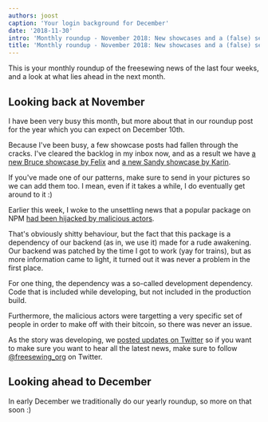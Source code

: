 ```yaml
---
authors: joost
caption: 'Your login background for December'
date: '2018-11-30'
intro: 'Monthly roundup - November 2018: New showcases and a (false) security alarm'
title: 'Monthly roundup - November 2018: New showcases and a (false) security alarm'
---
```


This is your monthly roundup of the freesewing news of the last four weeks,
and a look at what lies ahead in the next month.

<!-- truncate -->

## Looking back at November

I have been very busy this month, but more about that in our roundup post for
the year which you can expect on December 10th.

Because I've been busy, a few showcase posts had fallen through the cracks.
I've cleared the backlog in my inbox now, and as a result we have [a new Bruce
showcase by Felix](/en/showcase/bruce-three-pack) and [a new Sandy showcase by
Karin](/en/showcase/sandy-by-karin).

If you've made one of our patterns, make sure to send in your pictures so we
can add them too. I mean, even if it takes a while, I do eventually get around
to it :)

Earlier this week, I woke to the unsettling news that a popular package on NPM
[had been hijacked by malicious
actors](https://arstechnica.com/information-technology/2018/11/hacker-backdoors-widely-used-open-source-software-to-steal-bitcoin/).

That's obviously shitty behaviour, but the fact that this package is a
dependency of our backend (as in, we use it) made for a rude awakening. Our
backend was patched by the time I got to work (yay for trains), but as more
information came to light, it turned out it was never a problem in the first
place.

For one thing, the dependency was a so-called development dependency. Code that
is included while developing, but not included in the production build.

Furthermore, the malicious actors were targetting a very specific set of people
in order to make off with their bitcoin, so there was never an issue.

As the story was developing, we [posted updates on
Twitter](https://twitter.com/freesewing_org/status/1067312509672177664) so if
you want to make sure you want to hear all the latest news, make sure to follow
[@freesewing_org](https://twitter.com/freesewing_org) on Twitter.

## Looking ahead to December

In early December we traditionally do our yearly roundup, so more on that soon
:)
